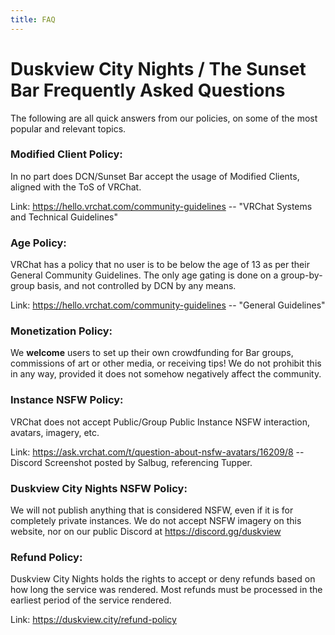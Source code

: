 ---
title: FAQ
---
# Duskview City Nights / The Sunset Bar Frequently Asked Questions
The following are all quick answers from our policies, on some of the most popular and relevant topics.

### Modified Client Policy:
In no part does DCN/Sunset Bar accept the usage of Modified Clients, aligned with the ToS of VRChat.

Link: https://hello.vrchat.com/community-guidelines -- "VRChat Systems and Technical Guidelines"

### Age Policy:
VRChat has a policy that no user is to be below the age of 13 as per their General Community Guidelines.  The only age gating is done on a group-by-group basis, and not controlled by DCN by any means.

Link: https://hello.vrchat.com/community-guidelines -- "General Guidelines"

### Monetization Policy:
We **welcome** users to set up their own crowdfunding for Bar groups, commissions of art or other media, or receiving tips!  We do not prohibit this in any way, provided it does not somehow negatively affect the community.

### Instance NSFW Policy:
VRChat does not accept Public/Group Public Instance NSFW interaction, avatars, imagery, etc.

Link: https://ask.vrchat.com/t/question-about-nsfw-avatars/16209/8 -- Discord Screenshot posted by Salbug, referencing Tupper.

### Duskview City Nights NSFW Policy:
We will not publish anything that is considered NSFW, even if it is for completely private instances.  We do not accept NSFW imagery on this website, nor on our public Discord at https://discord.gg/duskview

### Refund Policy:
Duskview City Nights holds the rights to accept or deny refunds based on how long the service was rendered.  Most refunds must be processed in the earliest period of the service rendered.

Link: https://duskview.city/refund-policy